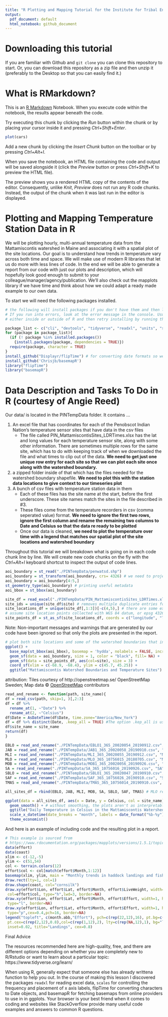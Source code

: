 ```yaml
---
title: "R Plotting and Mapping Tutorial for the Institute for Tribal Environmental Professionals"
output:
  pdf_document: default
  html_notebook: github_document
---
```


# Downloading this tutorial

If you are familiar with Github and `git clone` you can clone this repository to start. Or, you can download this repository as a zip file and then unzip it (preferably to the Desktop so that you can easily find it.)

# What is RMarkdown?
This is an [R Markdown](http://rmarkdown.rstudio.com) Notebook. When you execute code within the notebook, the results appear beneath the code. 

Try executing this chunk by clicking the *Run* button within the chunk or by placing your cursor inside it and pressing *Ctrl+Shift+Enter*. 

```r
plot(cars)
```

Add a new chunk by clicking the *Insert Chunk* button on the toolbar or by pressing *Ctrl+Alt+I*.

When you save the notebook, an HTML file containing the code and output will be saved alongside it (click the *Preview* button or press *Ctrl+Shift+K* to preview the HTML file).

The preview shows you a rendered HTML copy of the contents of the editor. Consequently, unlike *Knit*, *Preview* does not run any R code chunks. Instead, the output of the chunk when it was last run in the editor is displayed.

# Plotting and Mapping Temperature Station Data in R
We will be plotting hourly, multi-annual temperature data from the Mattamiscontis watershed in Maine and associating it with a spatial plot of the site locations. Our goal is to understand how trends in temperature vary across both time and space. We will make use of modern R libraries that let us do more with less lines of code. In the end we will be able to generate a report from our code with just our plots and description, which will hopefully look good enough to submit to your colleague/manager/agency/publication. We'll also check out the mapplots library if we have time and think about how we could adapt a ready made example to our own data.

To start we will need the following packages installed.

```r
# the following will install packages if you don't have them and then load them into your R session. 
# If you run into errors, look at the error message in the console. Usually you need to install something else, 
# either inside or outside of R and then retry installing by running this code again.

package_list <- c("cli", "devtools", "tidyverse", "readxl", "units", "sf", "mapplots", "ggthemes", "scales")
for (package in package_list){
  (if (! package %in% installed.packages())
    {install.packages(package, dependencies = TRUE)})
  require(package, character = TRUE)
}
install_github("Displayr/flipTime") # for converting date formats so we can plot the data
install_github('Chrisjb/basemapR')
library("flipTime")
library("basemapR")
```


# Data Description and Tasks To Do in R (courtesy of Angie Reed)
Our data/ is located in the PINTempData folder. It contains ...

1. An excel file that has coordinates for each of the Penobscot Indian Nation's temperature sensor sites that have data in the csv files
    + The file called PIN_MattamiscontisSites_LDRTimes.xlsx has the lat and long values for each temperature sensor site, along with some other information. There are sometimes multiple rows for the same site, which has to do with keeping track of when we downloaded the file and what times to clip out of the data. **We need to get just one unique row entry for each site so that we can plot each site once along with the watershed boundary.**
2. a zipped folder inside of that which has the files needed for the watershed boundary shapefile. **We need to plot this with the station data locations to give context to our timeseries plot**
3. A bunch of csv files with temperature station data in them
    + Each of these files has the site name at the start, before the first underscore. These site names match the sites in the file described in #3.
    + These files come from the temperature recorders in csv (comma seperated value) format. **We need to ignore the first two rows, ignore the first column and rename the remaining two columns to Date and Celsius so that the data re ready to be plotted**
    + Once our data is cleaned, **we need to plot the temperature over time with a legend that matches our spatial plot of the site locations and watershed boundary**


Throughout this tutorial we will breakdown what is going on in each code chunk line by line. We will create new code chunks on the fly with the *Ctrl+Alt+I* keyboard shortcut to inspect the output of code lines.

```r
aoi_boundary = st_read("./PINTempData/penwatsd.shp")
aoi_boundary = st_transform(aoi_boundary, crs= 4326) # we need to project this to EPSG 4326 so we can limit the map bounds
aoi_boundary = aoi_boundary[4:5,]
st_geometry_type(aoi_boundary) # printing useful metadata
aoi_bbox = st_bbox(aoi_boundary)

site_df = read_excel("./PINTempData/PIN_MattamiscontisSites_LDRTimes.xlsx") # this function comes from the tidyverse library
site_ids = unique(site_df$site) # removes multiple duplicate entries for each site id
site_locations_df = unique(site_df[,1:3])[-c(4,5),] # there are some extra sites for which we don't have temp data and extra columns we don't need, so we remove them.
# assume site location points collected with WGS 84 datum, or epsg 4326
site_points_df = st_as_sf(site_locations_df, coords = c("longitude", "latitude"), crs=4326)
```

Note: Non-important messages and warnings that are generated by our code have been ignored so that only the plots are presented in the report.

```r

# plot both site locations and some of the watershed boundaries that intersect witht he points
ggplot() + 
  base_map(st_bbox(aoi_bbox), basemap = 'hydda', nolabels = FALSE, increase_zoom=5) + # this must be first or else it will cover your other data
  geom_sf(data = aoi_boundary, size = 1, color = "black", fill= NA) + 
  geom_sf(data = site_points_df, aes(col=site), size = 3) +
  coord_sf(xlim = c(-68.9, -68.4), ylim = c(45.7, 45.25)) +
  ggtitle("Mattamiscontis Watershed Boundaries and Temperature Sites") 
```

attribution: Tiles courtesy of http://openstreetmap.se/ OpenStreetMap Sweden; Map data &copy; <a href="https://www.openstreetmap.org/copyright">OpenStreetMap</a> contributors

```r
read_and_rename <- function(path, site_name){
df = read_csv(path, skip=1, )[,2:3]
df = df %>% 
  rename_at(1, ~"Date") %>% 
  rename_at(2, ~"Celsius")
df$Date = AsDateTime(df$Date, time.zone="America/New_York")
df = df %>% distinct(Date, .keep_all = TRUE) #The option .kep_all is used to keep all variables in the data. There were some duplicate times recorded, this removes them
df$site_name = site_name
return(df)
}

EBLO = read_and_rename("./PINTempData/EBLO1_365_20020054_20190912.csv", "EBLO")
JAB = read_and_rename("./PINTempData/JAB1_365_20020058_20190910.csv", "JAB")
MLI = read_and_rename("./PINTempData/MLI_365_20020055_20190912.csv", "MLI")
MLO = read_and_rename("./PINTempData/MLO_365_10756015_20180705.csv", "MLO")
MOB = read_and_rename("./PINTempData/MOB1_365_20020056_20190926.csv", "MOB")
SA = read_and_rename("./PINTempData/SA_365_10756016_20190926.csv", "SA")
SBLO = read_and_rename("./PINTempData/SBLO1_365_20020047_20190910.csv", "SBLO")
SAF = read_and_rename("./PINTempData/SAF_365_10756026_20190910.csv", "SAF")
TMAS = read_and_rename("./PINTempData/TMAS_365_10756014_20190910.csv", "TMAS")
```

```r
all_sites_df = rbind(EBLO, JAB, MLI, MOB, SA, SBLO, SAF, TMAS) # MLO removed since it doesn't cover the same period

ggplot(data = all_sites_df, aes(x = Date, y = Celsius, col = site_name), aspect.ratio=1) +
  geom_smooth() + # without smoothing, the plots aren't as interpretable for this kind of long term comparison.
  ggtitle("Daily Temperature in Celsius in the Mattamiscontis Watershed, Smoothed") +
  scale_x_datetime(date_breaks = "month", labels = date_format("%b-%y")) +
  theme_economist()
```

And here is an example of including code and the resulting plot in a report.
```r
# This example is sourced from 
# https://www.rdocumentation.org/packages/mapplots/versions/1.5.1/topics/draw.xy
data(effort)
data(coast)
xlim <- c(-12,-5)
ylim <- c(51,54)
col <- terrain.colors(12)
effort$col <- col[match(effort$Month,1:12)]
basemap(xlim, ylim, main = "Monthly trends in haddock landings and fishing effort")
draw.rect(lty=1, col=1)
draw.shape(coast, col="cornsilk")
draw.xy(effort$Lon, effort$Lat, effort$Month, effort$LiveWeight, width=1, height=0.5,
 col=effort$col, type="h",lwd=3, border=NA)
draw.xy(effort$Lon, effort$Lat, effort$Month, effort$Effort, width=1, height=0.5, col="red",
 type="l", border=NA)
draw.xy(effort$Lon, effort$Lat, effort$Month, effort$Effort, width=1, height=0.5, col="red",
 type="p",cex=0.4,pch=16, border=NA)
legend("topleft", c(month.abb,"Effort"), pch=c(rep(22,12),16), pt.bg=c(col,NA),
 pt.cex=c(rep(2,12),0.8),col=c(rep(1,12),2), lty=c(rep(NA,12),1), bg="lightblue",
 inset=0.02, title="Landings", cex=0.8)
```

Final Advice

The resources recommended here are high-quality, free, and there are different options depending on whether you are completely new to R/Rstudio or want to learn about a particular topic: https://www.tidyverse.org/learn/

When using R, generally expect that someone else has already writtena function to help you out. In the course of making this lesson I discovered the packages `readxl` for reading excel data, `scales` for controlling the frequency and placement of x axis labels, flipTime for converting characters to Date objects, and basemapR for fetching basemaps from online providers to use in in ggplots. Your browser is your best friend when it comes to coding and websites like StackOverflow provide many useful code examples and answers to common R questions.
























